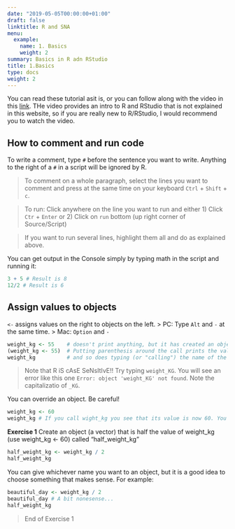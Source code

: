 ```yaml
---
date: "2019-05-05T00:00:00+01:00"
draft: false
linktitle: R and SNA
menu:
  example:
    name: 1. Basics
    weight: 2
summary: Basics in R adn RStudio
title: 1.Basics
type: docs
weight: 2
---
```


You can read these tutorial asit is, or you can follow along with the video in this [link](https://youtu.be/b7R8Q04jdrU). THe video provides an intro to R and RStudio that is not explained in this website, so if you are really new to R/RStudio, I would recommend you to watch the video.

## How to comment and run code

To write a comment, type `#` before the sentence you want to write.
Anything to the right of a `#` in a script will be ignored by R.

> To comment on a whole paragraph, select the lines you want to comment and press at the same time on your keyboard `Ctrl` + `Shift` + `c`.

> To run: Click anywhere on the line you want to run and either 1) Click `Ctr` + `Enter` or 2) Click on `run` bottom (up right corner of Source/Script)

> If you want to run several lines, highlight them all and do as explained above.

You can get output in the Console simply by typing math in the script and running it:
```r
3 + 5 # Result is 8
12/2 # Result is 6 
```

##  Assign values to objects
`<-` assigns values on the right to objects on the left.
> PC: Type `Alt` and `-` at the same time. 
> Mac: `Option` and `-`

```r
weight_kg <- 55    # doesn't print anything, but it has created an object. You can see it in the Environment window, in RStudio.
(weight_kg <- 55)  # Putting parenthesis around the call prints the value of `weight_kg`
weight_kg          # and so does typing (or "calling") the name of the object
```

> Note that R iS cAsE SeNsItIvE!! Try typing `weight_KG`. You will see an error like this one `Error: object 'weight_KG' not found`. Note the capitalizatio of `_KG`.

You can override an object. Be careful!
```r
weight_kg <- 60 
weight_kg # If you call wight_kg you see that its value is now 60. You can also see this change in the Environment window.
```

**Exercise 1**
Create an object (a vector) that is half the value of weight_kg (use weight_kg <- 60) called "half_weight_kg"

```r
half_weight_kg <- weight_kg / 2
half_weight_kg
```

You can give whichever name you want to an object, but it is a good idea to choose something that makes sense. For example:

```r
beautiful_day <- weight_kg / 2
beautiful_day # A bit nonesense...
half_weight_kg
```
> End of Exercise 1

